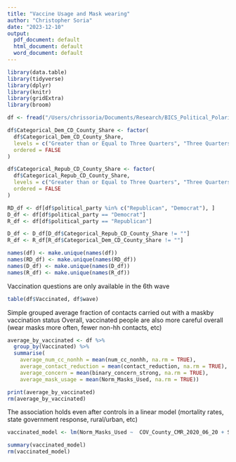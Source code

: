 ```yaml
---
title: "Vaccine Usage and Mask wearing"
author: "Christopher Soria"
date: "2023-12-10"
output:
  pdf_document: default
  html_document: default
  word_document: default
---
```


```r
library(data.table)
library(tidyverse)
library(dplyr)
library(knitr)
library(gridExtra)
library(broom)

df <- fread("/Users/chrissoria/Documents/Research/BICS_Political_Polarization/data/BICS_ZIP_Features.csv")

df$Categorical_Dem_CD_County_Share <- factor(
  df$Categorical_Dem_CD_County_Share,
  levels = c("Greater than or Equal to Three Quarters", "Three Quarters", "Two Quarters", "Less Than a Quarter"),
  ordered = FALSE
)

df$Categorical_Repub_CD_County_Share <- factor(
  df$Categorical_Repub_CD_County_Share,
  levels = c("Greater than or Equal to Three Quarters", "Three Quarters", "Two Quarters", "Less Than a Quarter"),
  ordered = FALSE
)

RD_df <- df[df$political_party %in% c("Republican", "Democrat"), ]
D_df <- df[df$political_party == "Democrat"]
R_df <- df[df$political_party == "Republican"]

D_df <- D_df[D_df$Categorical_Repub_CD_County_Share != ""]
R_df <- R_df[R_df$Categorical_Dem_CD_County_Share != ""]

names(df) <- make.unique(names(df))
names(RD_df) <- make.unique(names(RD_df))
names(D_df) <- make.unique(names(D_df))
names(R_df) <- make.unique(names(R_df))
```

Vaccination questions are only available in the 6th wave
```r
table(df$Vaccinated, df$wave)
```
Simple grouped average fraction of contacts carried out with a maskby vaccination status
Overall, vaccinated people are also more careful overall (wear masks more often, fewer non-hh contacts, etc)
```r
average_by_vaccinated <- df %>%
  group_by(Vaccinated) %>%
  summarise(
    average_num_cc_nonhh = mean(num_cc_nonhh, na.rm = TRUE),
    average_contact_reduction = mean(contact_reduction, na.rm = TRUE),
    average_concern = mean(binary_concern_strong, na.rm = TRUE),
    average_mask_usage = mean(Norm_Masks_Used, na.rm = TRUE))

print(average_by_vaccinated)
rm(average_by_vaccinated)
```
The association holds even after controls in a linear model (mortality rates, state government response, rural/urban, etc)
```r
vaccinated_model <- lm(Norm_Masks_Used ~  COV_County_CMR_2020_06_20 + State_Government_Response_Index_11192020 + COUNT_RUCC_CAT + resp_sex + resp_educ + resp_yob + r_working + r_race + Vaccinated, data = df)

summary(vaccinated_model)
rm(vaccinated_model)
```

